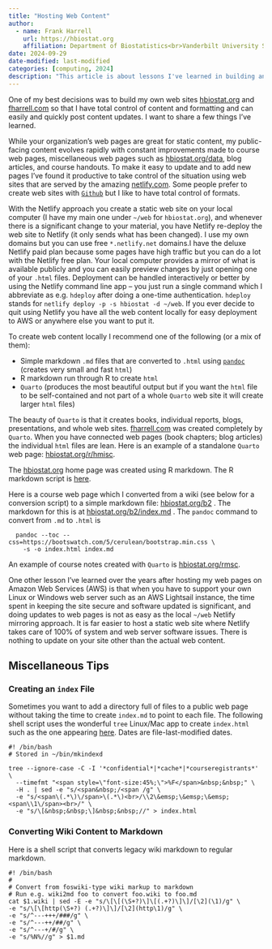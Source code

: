 ```yaml
---
title: "Hosting Web Content"
author:
  - name: Frank Harrell 
    url: https://hbiostat.org
    affiliation: Department of Biostatistics<br>Vanderbilt University School of Medicine
date: 2024-09-29
date-modified: last-modified
categories: [computing, 2024]
description: "This article is about lessons I've learned in building and maintaining web sites, with hopefully helpful recommendations."
---
```


One of my best decisions was to build my own web sites [hbiostat.org](https://hbiostat.org) and [fharrell.com](https://fharrell.com) so that I have total control of content and formatting and can easily and quickly post content updates.  I want to share a few things I’ve learned. 

While your organization's web pages are great for static content, my public-facing content evolves rapidly with constant improvements made to course web pages, miscellaneous web pages such as [hbiostat.org/data](https://hbiostat.org/data), blog articles, and course handouts.  To make it easy to update and to add new pages I’ve found it productive to take control of the situation using web sites that are served by the amazing [netlify.com](https://netlify.com).  Some people prefer to create web sites with [`Github`](https://github.com) but I like to have total control of formats.

With the Netlify approach you create a static web site on your local computer (I have my main one under `~/web` for `hbiostat.org`), and whenever there is a significant change to your material, you have Netlify re-deploy the web site to Netlify (it only sends what has been changed).  I use my own domains but you can use free `*.netlify.net` domains.[I have the deluxe Netlify paid plan because some pages have high traffic but you can do a lot with the Netlify free plan.]{.aside}  Your local computer provides a mirror of what is available publicly and you can easily preview changes by just opening one of your `.html` files.   Deployment can be handled interactively or better by using the Netlify command line app – you just run a single command which I abbreviate as e.g. `hdeploy` after doing a one-time authentication. [`hdeploy` stands for `netlify deploy -p -s hbiostat -d ~/web`.]{.aside} If you ever decide to quit using Netlify you have all the web content locally for easy deployment to AWS or anywhere else you want to put it. 

To create web content locally I recommend one of the following (or a mix of them):

*	Simple markdown `.md` files that are converted to `.html` using [`pandoc`](https://pandoc.org) (creates very small and fast `html`)
*	R markdown run through R to create `html`
*	`Quarto` (produces the most beautiful output but if you want the `html` file to be self-contained and not part of a whole `Quarto` web site it will create larger `html` files)

The beauty of `Quarto` is that it creates books, individual reports, blogs, presentations, and whole web sites.  [fharrell.com](https://fharrell.com) was created completely by `Quarto`.  When you have connected web pages (book chapters; blog articles) the individual `html` files are lean.  Here is an example of a standalone `Quarto` web page: [hbiostat.org/r/hmisc](https://hbiostat.org/r/hmisc).

The [hbiostat.org](https://hbiostat.org) home page was created using R markdown.  The R markdown script is [here](https://hbiostat.org/index.Rmd).

Here is a course web page which I converted from a wiki (see below for a conversion script) to a simple markdown file: [hbiostat.org/b2](https://hbiostat.org/b2) .  The markdown for this is at [hbiostat.org/b2/index.md](https://hbiostat.org/b2/index.md) .  The `pandoc` command to convert from `.md` to `.html` is 

```
  pandoc --toc --css=https://bootswatch.com/5/cerulean/bootstrap.min.css \
    -s -o index.html index.md
```

An example of course notes created with `Quarto` is [hbiostat.org/rmsc](https://hbiostat.org/rmsc).

One other lesson I’ve learned over the years after hosting my web pages on Amazon Web Services (AWS) is that when you have to support your own Linux or Windows web server such as an AWS Lightsail instance, the time spent in keeping the site secure and software updated is significant, and doing updates to web pages is not as easy as the local `~/web` Netlify mirroring approach.  It is far easier to host a static web site where Netlify takes care of 100% of system and web server software issues.  There is nothing to update on your site other than the actual web content.

## Miscellaneous Tips

### Creating an `index` File

Sometimes you want to add a directory full of files to a public web page without taking the time to create `index.md` to point to each file.  The following shell script uses the wonderful `tree` Linux/Mac app to create `index.html` such as the one appearing [here](https://hbiostat.org/r).  Dates are file-last-modified dates.

```
#! /bin/bash
# Stored in ~/bin/mkindexd

tree --ignore-case -C -I '*confidential*|*cache*|*courseregistrants*' \
  --timefmt "<span style=\"font-size:45%;\">%F</span>&nbsp;&nbsp;" \
  -H . | sed -e "s/<span&nbsp;/<span /g" \
  -e "s/<span\(.*\)\/span>\(.*\)<br>/\\2\&emsp;\&emsp;\&emsp;<span\\1\/span><br>/" \
  -e "s/\[&nbsp;&nbsp;\]&nbsp;&nbsp;//" > index.html
```

### Converting Wiki Content to Markdown

Here is a shell script that converts legacy wiki markdown to regular markdown.

```
#! /bin/bash
#
# Convert from foswiki-type wiki markup to markdown
# Run e.g. wiki2md foo to convert foo.wiki to foo.md
cat $1.wiki | sed -E -e "s/\[\[(\S+?)\]\[(.+?)\]\]/[\2](\1)/g" \
-e "s/\[\[http(\S+?) (.+?)\]\]/[\2](http\1)/g" \
-e "s/^---+++/###/g" \
-e "s/^---++/##/g" \
-e "s/^---+/#/g" \
-e "s/%N%//g" > $1.md
```